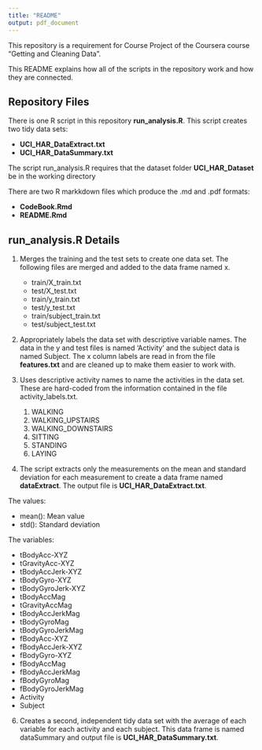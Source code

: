 ```yaml
---
title: "README"
output: pdf_document
---
```


This repository is a requirement for Course Project of the Coursera course "Getting and Cleaning Data".

This README explains how all of the scripts in the repository work and how they are connected.

## Repository Files  

There is one R script in this repository __run_analysis.R__. This script creates two tidy data sets:

* __UCI_HAR_DataExtract.txt__    
* __UCI_HAR_DataSummary.txt__

The script run_analysis.R requires that the dataset folder __UCI_HAR_Dataset__ be in the working directory	

There are two R markkdown files which produce the .md and .pdf formats:  

* __CodeBook.Rmd__    
* __README.Rmd__    	

## run_analysis.R Details  

1. Merges the training and the test sets to create one data set. The following files are merged and added to the data frame named x.
    * train/X_train.txt
    * test/X_test.txt
    * train/y_train.txt
    * test/y_test.txt
    * train/subject_train.txt
    * test/subject_test.txt

2. Appropriately labels the data set with descriptive variable names. The data in the y and test files is named 'Activity' and the subject data is named Subject. The x column labels are read in from the file __features.txt__ and are cleaned up to make them easier to work with.

4. Uses descriptive activity names to name the activities in the data set. These are hard-coded from the information contained in the file activity_labels.txt. 
    1. WALKING
    2. WALKING_UPSTAIRS
    3. WALKING_DOWNSTAIRS
    4. SITTING
    5. STANDING
    6.  LAYING

5. The script extracts only the measurements on the mean and standard deviation for each measurement to create a data frame named __dataExtract__.  The output file is __UCI_HAR_DataExtract.txt__.

The values:

* mean(): Mean value
* std(): Standard deviation

The variables:

* tBodyAcc-XYZ
* tGravityAcc-XYZ
* tBodyAccJerk-XYZ
* tBodyGyro-XYZ
* tBodyGyroJerk-XYZ
* tBodyAccMag
* tGravityAccMag
* tBodyAccJerkMag
* tBodyGyroMag
* tBodyGyroJerkMag
* fBodyAcc-XYZ
* fBodyAccJerk-XYZ
* fBodyGyro-XYZ
* fBodyAccMag
* fBodyAccJerkMag
* fBodyGyroMag
* fBodyGyroJerkMag
* Activity
* Subject

6. Creates a second, independent tidy data set with the average of each variable for each activity and each subject. This data frame is named dataSummary and output file is __UCI_HAR_DataSummary.txt__.

